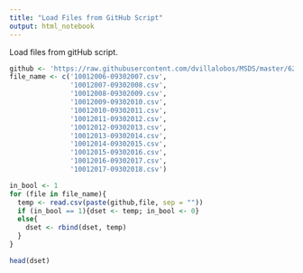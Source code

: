 ```yaml
---
title: "Load Files from GitHub Script"
output: html_notebook
---
```


Load files from gitHub script.

```r
github <- 'https://raw.githubusercontent.com/dvillalobos/MSDS/master/621/Final-Project/data/NY_all_assistance_prime_transactions_'
file_name <- c('10012006-09302007.csv',
               '10012007-09302008.csv',
               '10012008-09302009.csv',
               '10012009-09302010.csv',
               '10012010-09302011.csv',
               '10012011-09302012.csv',
               '10012012-09302013.csv',
               '10012013-09302014.csv',
               '10012014-09302015.csv',
               '10012015-09302016.csv',
               '10012016-09302017.csv',
               '10012017-09302018.csv')

in_bool <- 1
for (file in file_name){
  temp <- read.csv(paste(github,file, sep = ""))
  if (in_bool == 1){dset <- temp; in_bool <- 0}
  else{
    dset <- rbind(dset, temp)
  }
}

head(dset)
```

